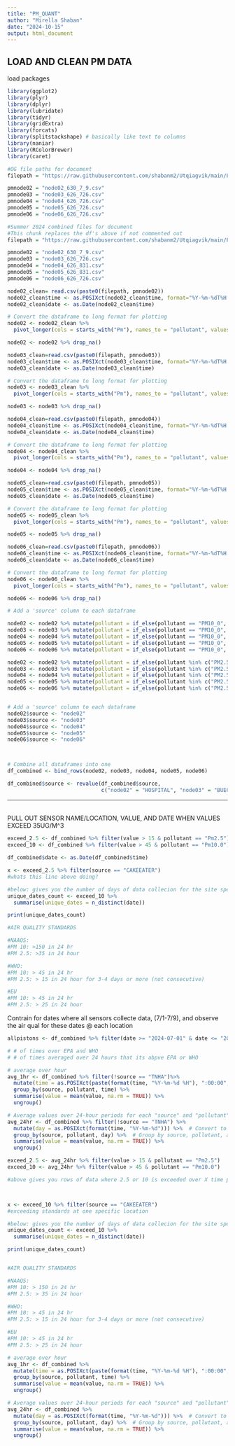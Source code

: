 ```yaml
---
title: "PM_QUANT"
author: "Mirella Shaban"
date: "2024-10-15"
output: html_document
---
```


LOAD AND CLEAN PM DATA
-------
load packages
```r
library(ggplot2)
library(plyr)
library(dplyr)
library(lubridate)
library(tidyr)
library(gridExtra)
library(forcats)
library(splitstackshape) # basically like text to columns
library(naniar)
library(RColorBrewer)
library(caret)
```

```r
#OG file paths for document
filepath = "https://raw.githubusercontent.com/shabanm2/Utqiagvik/main/PM/"

pmnode02 = "node02_630_7_9.csv"
pmnode03 = "node03_626_726.csv"
pmnode04 = "node04_626_726.csv"
pmnode05 = "node05_626_726.csv"
pmnode06 = "node06_626_726.csv"
```

```r
#Summer 2024 combined files for document
#This chunk replaces the df's above if not commented out
filepath = "https://raw.githubusercontent.com/shabanm2/Utqiagvik/main/PM/"

pmnode02 = "node02_630_7_9.csv"
pmnode03 = "node03_626_726.csv"
pmnode04 = "node04_626_831.csv"
pmnode05 = "node05_626_831.csv"
pmnode06 = "node06_626_726.csv"
```

```r
node02_clean= read.csv(paste0(filepath, pmnode02))
node02_clean$time <- as.POSIXct(node02_clean$time, format="%Y-%m-%dT%H:%M:%OSZ", tz="UTC")
node02_clean$date <- as.Date(node02_clean$time)

# Convert the dataframe to long format for plotting
node02 <- node02_clean %>%
  pivot_longer(cols = starts_with("Pm"), names_to = "pollutant", values_to = "value")

node02 <- node02 %>% drop_na()
```

```r
node03_clean=read.csv(paste0(filepath, pmnode03))
node03_clean$time <- as.POSIXct(node03_clean$time, format="%Y-%m-%dT%H:%M:%OSZ", tz="UTC")
node03_clean$date <- as.Date(node03_clean$time)

# Convert the dataframe to long format for plotting
node03 <- node03_clean %>%
  pivot_longer(cols = starts_with("Pm"), names_to = "pollutant", values_to = "value")

node03 <- node03 %>% drop_na()
```

```r
node04_clean=read.csv(paste0(filepath, pmnode04))
node04_clean$time <- as.POSIXct(node04_clean$time, format="%Y-%m-%dT%H:%M:%OSZ", tz="UTC")
node04_clean$date <- as.Date(node04_clean$time)

# Convert the dataframe to long format for plotting
node04 <- node04_clean %>%
  pivot_longer(cols = starts_with("Pm"), names_to = "pollutant", values_to = "value")

node04 <- node04 %>% drop_na()
```

```r
node05_clean=read.csv(paste0(filepath, pmnode05))
node05_clean$time <- as.POSIXct(node05_clean$time, format="%Y-%m-%dT%H:%M:%OSZ", tz="UTC")
node05_clean$date <- as.Date(node05_clean$time)

# Convert the dataframe to long format for plotting
node05 <- node05_clean %>%
  pivot_longer(cols = starts_with("Pm"), names_to = "pollutant", values_to = "value")

node05 <- node05 %>% drop_na()
```

```r
node06_clean=read.csv(paste0(filepath, pmnode06))
node06_clean$time <- as.POSIXct(node06_clean$time, format="%Y-%m-%dT%H:%M:%OSZ", tz="UTC")
node06_clean$date <- as.Date(node06_clean$time)

# Convert the dataframe to long format for plotting
node06 <- node06_clean %>%
  pivot_longer(cols = starts_with("Pm"), names_to = "pollutant", values_to = "value")

node06 <- node06 %>% drop_na()
```

```r
# Add a 'source' column to each dataframe

node02 <- node02 %>% mutate(pollutant = if_else(pollutant == "PM10_0", "Pm10.0", pollutant))
node03 <- node03 %>% mutate(pollutant = if_else(pollutant == "PM10_0", "Pm10.0", pollutant))
node04 <- node04 %>% mutate(pollutant = if_else(pollutant == "PM10_0", "Pm10.0", pollutant))
node05 <- node05 %>% mutate(pollutant = if_else(pollutant == "PM10_0", "Pm10.0", pollutant))
node06 <- node06 %>% mutate(pollutant = if_else(pollutant == "PM10_0", "Pm10.0", pollutant))

node02 <- node02 %>% mutate(pollutant = if_else(pollutant %in% c("PM2.5", "PM2_5"), "Pm2.5", pollutant))
node03 <- node03 %>% mutate(pollutant = if_else(pollutant %in% c("PM2.5", "PM2_5"), "Pm2.5", pollutant))
node04 <- node04 %>% mutate(pollutant = if_else(pollutant %in% c("PM2.5", "PM2_5"), "Pm2.5", pollutant))
node05 <- node05 %>% mutate(pollutant = if_else(pollutant %in% c("PM2.5", "PM2_5"), "Pm2.5", pollutant))
node06 <- node06 %>% mutate(pollutant = if_else(pollutant %in% c("PM2.5", "PM2_5"), "Pm2.5", pollutant))


# Add a 'source' column to each dataframe
node02$source <- "node02"
node03$source <- "node03"
node04$source <- "node04"
node05$source <- "node05"
node06$source <- "node06"



# Combine all dataframes into one
df_combined <- bind_rows(node02, node03, node04, node05, node06)
```

```r
df_combined$source <- revalue(df_combined$source,
                              c("node02" = "HOSPITAL", "node03" = "BUECI-PRV", "node04" = "NOAA", "node05" = "TNHA", "node06" = "CAKEEATER"))
```

--------
######

PULL OUT SENSOR NAME/LOCATION, VALUE, AND DATE WHEN VALUES EXCEED 35UG/M^3
```r
exceed_2.5 <- df_combined %>% filter(value > 15 & pollutant == "Pm2.5")
exceed_10 <- df_combined %>% filter(value > 45 & pollutant == "Pm10.0")

df_combined$date <- as.Date(df_combined$time)

x <- exceed_2.5 %>% filter(source == "CAKEEATER")
#whats this line above doing?

#below: gives you the number of days of data collecion for the site specified above
unique_dates_count <- exceed_10 %>%
  summarise(unique_dates = n_distinct(date))

print(unique_dates_count)

#AIR QUALITY STANDARDS

#NAAQS:
#PM 10: >150 in 24 hr
#PM 2.5: >35 in 24 hour

#WHO:
#PM 10: > 45 in 24 hr
#PM 2.5: > 15 in 24 hour for 3-4 days or more (not consecutive)

#EU
#PM 10: > 45 in 24 hr
#PM 2.5: > 25 in 24 hour
```
Contrain for dates where all sensors collecte data, (7/1-7/9), and observe the air qual for these dates @ each location 
```r
allpistons <- df_combined %>% filter(date >= "2024-07-01" & date <= "2024-07-09")

# # of times over EPA and WHO 
# # of times averaged over 24 hours that its abpve EPA or WHO


```

```r
# average over hour
avg_1hr <- df_combined %>% filter(!source == "TNHA")%>%
  mutate(time = as.POSIXct(paste(format(time, "%Y-%m-%d %H"), ":00:00", sep = ""))) %>%  # Round time to the start of the hour
  group_by(source, pollutant, time) %>%
  summarise(value = mean(value, na.rm = TRUE)) %>%
  ungroup()

# Average values over 24-hour periods for each "source" and "pollutant"
avg_24hr <- df_combined %>% filter(!source == "TNHA") %>%
  mutate(day = as.POSIXct(format(time, "%Y-%m-%d"))) %>%  # Convert to POSIXct, only year, month, and day
  group_by(source, pollutant, day) %>%  # Group by source, pollutant, and date
  summarise(value = mean(value, na.rm = TRUE)) %>%
  ungroup()

```


```r
exceed_2.5 <- avg_24hr %>% filter(value > 15 & pollutant == "Pm2.5")
exceed_10 <- avg_24hr %>% filter(value > 45 & pollutant == "Pm10.0")

#above gives you rows of data where 2.5 or 10 is exceeded over X time period



x <- exceed_10 %>% filter(source == "CAKEEATER")
#exceeding standards at one specific location

#below: gives you the number of days of data collecion for the site specified above
unique_dates_count <- exceed_10 %>%
  summarise(unique_dates = n_distinct(date))

print(unique_dates_count)


#AIR QUALITY STANDARDS

#NAAQS:
#PM 10: > 150 in 24 hr
#PM 2.5: > 35 in 24 hour

#WHO:
#PM 10: > 45 in 24 hr
#PM 2.5: > 15 in 24 hour for 3-4 days or more (not consecutive)

#EU
#PM 10: > 45 in 24 hr
#PM 2.5: > 25 in 24 hour
```


```r
# average over hour
avg_1hr <- df_combined %>%
  mutate(time = as.POSIXct(paste(format(time, "%Y-%m-%d %H"), ":00:00", sep = ""))) %>%  # Round time to the start of the hour
  group_by(source, pollutant, time) %>%
  summarise(value = mean(value, na.rm = TRUE)) %>%
  ungroup()

# Average values over 24-hour periods for each "source" and "pollutant"
avg_24hr <- df_combined %>%
  mutate(day = as.POSIXct(format(time, "%Y-%m-%d"))) %>%  # Convert to POSIXct, only year, month, and day
  group_by(source, pollutant, day) %>%  # Group by source, pollutant, and date
  summarise(value = mean(value, na.rm = TRUE)) %>%
  ungroup()

```


